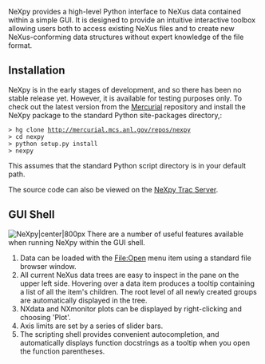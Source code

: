 NeXpy provides a high-level Python interface to NeXus data contained within a simple GUI. It is designed to provide an intuitive interactive toolbox allowing users both to access existing NeXus files and to create new NeXus-conforming data structures without expert knowledge of the file format.  

==Installation==
NeXpy is in the early stages of development, and so there has been no stable release yet. However, it is available for testing purposes only. To check out the latest version from the [http://mercurial.selenic.com/ Mercurial] repository and install the NeXpy package to the standard Python site-packages directory,:
 > hg clone http://mercurial.mcs.anl.gov/repos/nexpy
 > cd nexpy
 > python setup.py install
 > nexpy
 
This assumes that the standard Python script directory is in your default path. 

The source code can also be viewed on the [http://trac.mcs.anl.gov/projects/nexpy/ NeXpy Trac Server].

==GUI Shell==
[[Image:Nexpy.png|NeXpy|center|800px]]
There are a number of useful features available when running NeXpy within the GUI shell. 
# Data can be loaded with the File:Open menu item using a standard file browser window.
# All current NeXus data trees are easy to inspect in the pane on the upper left side. Hovering over a data item produces a tooltip containing a list of all the item's children. The root level of all newly created groups are automatically displayed in the tree.
# NXdata and NXmonitor plots can be displayed by right-clicking and choosing 'Plot'.
# Axis limits are set by a series of slider bars.
# The scripting shell provides convenient autocompletion, and automatically displays function docstrings as a tooltip when you open the function parentheses.